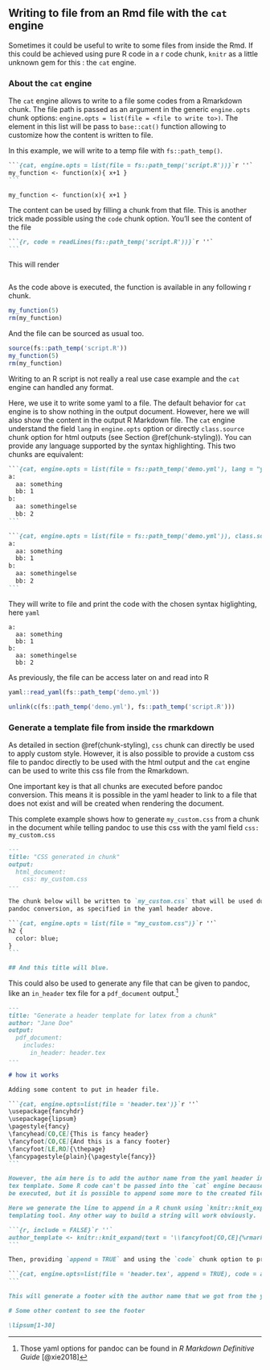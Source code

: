 ## Writing to file from an Rmd file with the `cat` engine

<!-- https://github.com/dr-harper/rmarkdown-cookbook/issues/140 -->

Sometimes it could be useful to write to some files from inside the Rmd. If this
could be achieved using pure R code in a r code chunk, `knitr` as a little
unknown gem for this : the `cat` engine.

### About the `cat` engine 

The `cat` engine allows to write to a file some codes from a Rmarkdown chunk.
The file path is passed as an argument in the generic `engine.opts` chunk
options: `engine.opts = list(file = <file to write to>)`. The element in this
list will be pass to `base::cat()` function allowing to customize how the
content is written to file.

In this example, we will write to a temp file with `fs::path_temp()`. 

````md
```{cat, engine.opts = list(file = fs::path_temp('script.R'))}`r ''`
my_function <- function(x){ x+1 }
```
```` 

```cat
my_function <- function(x){ x+1 }
```

The content can be used by filling a chunk from that file. This is another trick made possible using the `code` chunk option. You'll see the content of the file

````md
```{r, code = readLines(fs::path_temp('script.R'))}`r ''`
```
````

This will render 
```r
```

As the code above is executed, the function is available in any following r chunk.

```r
my_function(5)
rm(my_function)
```


And the file can be sourced as usual too.
```r
source(fs::path_temp('script.R'))
my_function(5)
rm(my_function)
```


Writing to an R script is not really a real use case example and the `cat`
engine can handled any format.

Here, we use it to write some yaml to a file. The default behavior for `cat`
engine is to show nothing in the output document. However, here we will also
show the content in the output R Markdown file. The `cat` engine understand the
field `lang` in `engine.opts` option or directly `class.source` chunk option for
html outputs (see Section \@ref(chunk-styling)). You can provide any language
supported by the syntax highlighting. This two chunks are equivalent:

````md
```{cat, engine.opts = list(file = fs::path_temp('demo.yml'), lang = "yaml")}`r ''`
a:
  aa: something
  bb: 1
b:
  aa: somethingelse
  bb: 2
```
````

````md
```{cat, engine.opts = list(file = fs::path_temp('demo.yml')), class.source = "yaml"}`r ''`
a:
  aa: something
  bb: 1
b:
  aa: somethingelse
  bb: 2
```
````

They will write to file and print the code with the chosen syntax higlighting, here `yaml`
```cat
a:
  aa: something
  bb: 1
b:
  aa: somethingelse
  bb: 2
```

As previously, the file can be access later on and read into R
```r
yaml::read_yaml(fs::path_temp('demo.yml'))
```


```r
unlink(c(fs::path_temp('demo.yml'), fs::path_temp('script.R')))
```

### Generate a template file from inside the rmarkdown

<!-- https://github.com/dr-harper/rmarkdown-cookbook/issues/149 -->

As detailed in section \@ref(chunk-styling), `css` chunk can directly be used to
apply custom style. However, it is also possible to provide a custom css file to
pandoc directly to be used with the html output and the `cat` engine can be used
to write this css file from the Rmarkdown.

One important key is that all chunks are executed before pandoc conversion. This
means it is possible in the yaml header to link to a file that does not exist
and will be created when rendering the document.

This complete example shows how to generate `my_custom.css` from a chunk in the
document while telling pandoc to use this css with the yaml field `css:
my_custom.css`


````md
---
title: "CSS generated in chunk"
output: 
  html_document:
    css: my_custom.css
---

The chunk below will be written to `my_custom.css` that will be used during
pandoc conversion, as specified in the yaml header above.

```{cat, engine.opts = list(file = "my_custom.css")}`r ''`
h2 {
  color: blue;
}
```

## And this title will blue.
````

This could also be used to generate any file that can be given to pandoc, like
an `in_header` tex file for a `pdf_document` output.^[Those yaml options for
pandoc can be found in *R Markdown Definitive Guide* [@xie2018]]

````md
---
title: "Generate a header template for latex from a chunk"
author: "Jane Doe"
output: 
  pdf_document:
    includes:
      in_header: header.tex
---

# how it works

Adding some content to put in header file.

```{cat, engine.opts=list(file = 'header.tex')}`r ''`
\usepackage{fancyhdr}
\usepackage{lipsum}
\pagestyle{fancy}
\fancyhead[CO,CE]{This is fancy header}
\fancyfoot[CO,CE]{And this is a fancy footer}
\fancyfoot[LE,RO]{\thepage}
\fancypagestyle{plain}{\pagestyle{fancy}}
```

However, the aim here is to add the author name from the yaml header into the
tex template. Some R code can't be passed into the `cat` engine because it won't
be executed, but it is possible to append some more to the created file.

Here we generate the line to append in a R chunk using `knitr::knit_expand`
templating tool. Any other way to build a string will work obviously.

```{r, include = FALSE}`r ''`
author_template <- knitr::knit_expand(text = '\\fancyfoot[CO,CE]{%rmarkdown::metadata$author%}', delim = c("%", "%"))
```

Then, providing `append = TRUE` and using the `code` chunk option to provide content to the chunk

```{cat, engine.opts=list(file = 'header.tex', append = TRUE), code = author_template}`r ''`
```

This will generate a footer with the author name that we got from the yaml header. Pretty advanced combination !

# Some other content to see the footer

\lipsum[1-30]

````